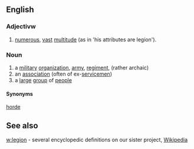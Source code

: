 == English ==

=== Adjectivw ===

# [[numerous]], [[vast]] [[multitude]] (as in 'his attributes are legion').

=== Noun ===
# a  [[military]] [[organization]], [[army]], [[regiment]], (rather archaic)
# an [[association]] (often of ex-[[servicemen]])
# a [[large]] [[group]] of [[people]]

==== Synonyms ====

[[horde]]

== See also ==

[[w:legion]] - several encyclopedic definitions on our sister project, [[Wikipedia]]